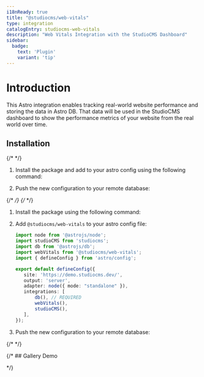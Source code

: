 ```yaml
---
i18nReady: true
title: "@studiocms/web-vitals"
type: integration
catalogEntry: studiocms-web-vitals
description: "Web Vitals Integration with the StudioCMS Dashboard"
sidebar:
  badge: 
    text: 'Plugin'
    variant: 'tip'
---
```



# Introduction

This Astro integration enables tracking real-world website performance and storing the data in Astro DB. That data will be used in the StudioCMS dashboard to show the performance metrics of your website from the real world over time.

## Installation
<Tabs syncKey='install-method'>
  <TabItem label="Astro Method" icon='astro'>
{/* <Steps> */}

1. Install the package and add to your astro config using the following command:

   <PackageManagers type="exec" pkg="astro" args="add @studiocms/web-vitals" />

2. Push the new configuration to your remote database:

   <PackageManagers type="exec" pkg="astro" args="db push" />

{/* </Steps> */}
  </TabItem>
  <TabItem label="Manual Method" icon='seti:powershell'>
{/* <Steps> */}

1. Install the package using the following command:

   <PackageManagers pkg="@studiocms/web-vitals" />

2. Add `@studiocms/web-vitals` to your astro config file:

   ```ts twoslash title="astro.config.mjs" {12} ins={4, 13}
   import node from '@astrojs/node';
   import studioCMS from 'studiocms';
   import db from '@astrojs/db';
   import webVitals from '@studiocms/web-vitals';
   import { defineConfig } from 'astro/config';

   export default defineConfig({
      site: 'https://demo.studiocms.dev/',
      output: 'server',
      adapter: node({ mode: "standalone" }),
      integrations: [
          db(), // REQUIRED 
          webVitals(), 
          studioCMS(),
      ],
   });
   ```

   <PackageManagers pkg="@studiocms/web-vitals" />

3. Push the new configuration to your remote database:

   <PackageManagers type="exec" pkg="astro" args="db push" />

{/* </Steps> */}
</TabItem>
</Tabs>


{/* ## Gallery Demo

<Gallery galleryImages={webVitalsImages} /> */}
